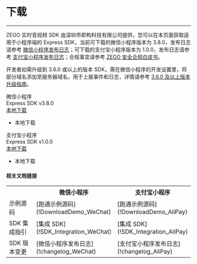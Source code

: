 # 下载

- - -

ZEGO 实时音视频 SDK 由深圳市即构科技有限公司提供，您可以在本页面获取适用于小程序端的 Express SDK，当前可下载的微信小程序版本为 3.8.0，发布日志请参考 [微信小程序发布日志](!changelog_WeChat)；可下载的支付宝小程序版本为 1.0.0，发布日志请参考 [支付宝小程序发布日志](!changelog_AliPay)；合规事宜请参考 [ZEGO 安全合规白皮书](#16142)。

<div class="mk-warning">

开发者如需升级到 3.6.0 或以上的版本 SDK，需在微信小程序的开发设置里，将部分域名添加至服务器域名，用于上报事件和日志，详情请参考 [3.6.0 及以上版本升级指南](!upgrade_guide6)。
</div>


<div class="sdk-download-wrapper download-area">
    <div class="sdk-download-item-wrapper">
    <div class="sdk-fun">微信小程序</div>
      <div class="download-title">Express SDK v3.8.0</div>
      <div class="download-selector">
        <div class="download-select-wrapper" style="padding-right: 0;">
          <a class="download-target-btn" href="javascript:void(0);">本地下载</a>
          <ul class="download-dropdown-list">
            <li data-href="https://storage.zego.im/webplatform/ZegoExpress-MiniProgram.zip" class="dropdown-option">
              本地下载
            </li>
          </ul>
        </div>
      </div>
    </div>   
    <div class="sdk-download-item-wrapper">
    <div class="sdk-fun">支付宝小程序</div>
      <div class="download-title">Express SDK v1.0.0</div>
      <div class="download-selector">
        <div class="download-select-wrapper" style="padding-right: 0;">
          <a class="download-target-btn" href="javascript:void(0);">本地下载</a>
          <ul class="download-dropdown-list">
            <li data-href="https://storage.zego.im/webplatform/ZegoExpress-AlipayMiniProgram.zip" class="dropdown-option">
              本地下载
            </li>
          </ul>
        </div>
      </div>
    </div>   
</div>  

#### 相关文档链接

<table>
  <colgroup>
    <col width="20%">
    <col width="40%">
    <col width="40%">
  </colgroup>
<tbody><tr>
<th></th>
<th>微信小程序</th>
<th>支付宝小程序</th>
</tr>
<tr>
<td>示例源码</td>
<td>[跑通示例源码](!DownloadDemo_WeChat)</td>
<td>[跑通示例源码](!DownloadDemo_AliPay)</td>
</tr>
<tr>
<td>SDK 集成指引</td>
<td>[集成 SDK](!SDK_Integration_WeChat)</td>
<td>[集成 SDK](!SDK_Integration_AliPay)</td>
</tr>
<tr>
<td>SDK 版本变更</td>
<td>[微信小程序发布日志](!changelog_WeChat)</td>
<td>[支付宝小程序发布日志](!changelog_AliPay)</td>
</tr>
</tbody></table>



